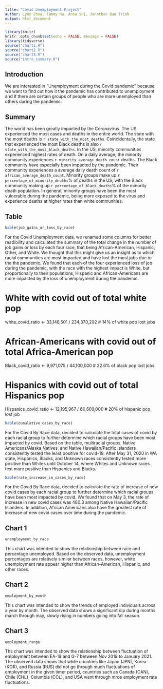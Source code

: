 ```yaml
---
title: "Covid Unemployment Project"
author: Lynn Chou, Tammy Hu, Anna Shi, Jonathan Que Trinh
output: html_document
---
```


```r
library(knitr)
knitr::opts_chunk$set(echo = FALSE, message = FALSE)
library(tidyverse)
source("chart1.R")
source("chart2.R")
source("chart3.R")
source("intro_summary.R")
```



## Introduction
We are interested in “Unemployment during the Covid pandemic” because we want
to find out how it the pandemic has contributed to unemployment and if there
are certain groups of people who are more unemployed than others during the
pandemic.



## Summary
The world has been greatly impacted by the Coronavirus. The US experienced the
most cases and deaths in the entire world. The state with the most deaths is
`r state_with_the_most_deaths`. Coincidentally, the state that experienced the
most Black deaths is also `r state_with_the_most_black_deaths`. In the US, minority
communities experienced highest rates of death. On a daily average, the minority
community experiences `r minority_average_death_count` deaths. The Black community
have especially been impacted by the pandemic. Their community experiences a average daily
death count of `r african_average_death_count`. Minority groups make up
`r percentage_of_minority_deaths`% of deaths in the US, with the Black community making up
`r percentage_of_black_deaths`% of the minority death population. In general, minority groups
have been the most vulnerable during the pandemic, being more exposed to the virus and experience
deaths at higher rates than white communities.



## Table

```r
kable(job_gains_or_loss_by_race)
```

For the Covid Unemployment data, we renamed some columns for better
readibility and calculated the summary of the total change in the number of
job gains or loss by each four race, that being African-American, Hispanic,
Other, and White. We thought that this might give us an insight as to
which racial communities are most impacted and have lost the most jobs due to
the the pandemic.
We found that each of the four experienced loss of job during the
pandemic, with the race with the highest impact is White, but proportionally
to their populations, Hispanic and African-Americans are more impacted by the
loss of unemployment during the pandemic.

# White with covid out of total white pop
white_covid_ratio <- 33,146,501 / 234,370,202 # 14% of white pop lost jobs

# African-Americans with covid out of total Africa-American pop
Black_covid_ratio <- 9,971,075 / 44,100,000 # 22.6% of black pop lost jobs

# Hispanics with covid out of total Hispanics pop
Hispanics_covid_ratio <- 12,195,967 / 60,600,000 # 20% of hispanic pop lost job


```r
kable(cumulative_cases_by_race)
```

For the Covid By Race data, decided to calculate the total cases of covid
by each racial group to further determine which racial groups have been
most impacted by covid. Based on the table, multiracial groups,
Native Americans/Alaska Natives, and Native Hawaiian/Pacific Islanders
consistently tested the least positive for covid-19. After May 31, 2020 in
WA state, Hispanics, Blacks, and Unknown races consistently tested more
positive than Whites until October 14, where Whites and Unknown races
test more positive than Hispanics and Blacks.


```r
kable(rate_increase_in_cases_by_race)
```


For the Covid By Race data, decided to calculate the rate of increase of new
covid cases by each racial group to further determine which racial groups
have been most impacted by covid. We found that on May 3, the rate
of increase in new covid cases was 480.3 among Native Hawaiian/Pacific
Islanders. In addition, African Americans also have the greatest rate of
increase of new covid cases over time during the pandemic.



## Chart 1
```r
unemployment_by_race
```
This chart was intended to show the relationship between race and percentage
unemployed. Based on the observed data, unemployment percentages are relatively
similar between races, however, white unemployment rate appear higher than
African-American, Hispanic, and other races.


## Chart 2
```r
employment_by_month
```
This chart was intended to show the trends of employed individuals across a
year by month. The observed data shows a significant dip during months march
through may, slowly rising in numbers going into fall season.

## Chart 3
```r
employment_range
```
Ths chart was intended to show the relationship between fluctuation of
employment between EA-19 and G-7 between Nov 2019 to January 2021.
The observed data shows that while countries like Japan (JPN), Korea (KOR),
and Russia (RUS) did not go through much fluctuations of employment in the
given timer period, countries such as Canada (CAN), Chile (CHL), Columbia (COL),
 and USA went through mroe employment rate fluctuations.
